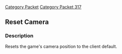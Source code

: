 [[Category Packet]]
[[Category Packet 317]]
{{packet|name=Reset camera|description=Resets the camera position.|opcode=107|type=Fixed|length=0|revision=317}}
== Reset Camera ==

=== Description ===

Resets the game's camera position to the client default.